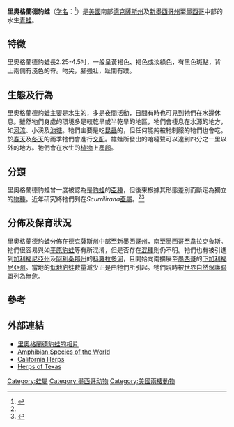 {{Speciesbox
| name = 里奧格蘭德豹蛙
| image = Rana berlandieri.jpg
| image_width = 250px
| status = LC
| status_system = IUCN3.1
| status_ref = <ref name=iucn>{{IUCN2009|assessors=Georgina Santos-Barrera, Geoffrey Hammerson, Gunther Köhler, Larry David Wilson, Julian Lee, Rogelio Cedeño Vázquez|year=2004|title=Lithobates berlandieri|id=58561|downloaded=2009-09-14}}</ref>
| genus = Rana
| subgenus = Pantherana
| species = berlandieri
| authority = ([[斯賓塞·富勒頓·貝爾德|Baird]], 1859)
| synonyms =
* ''Lithobates berlandieri''
* ''Rana halecina berlandieri''
* ''Rana halecina austricola''
* ''Rana virescens austricola''
* ''Rana austricola''
* ''Rana pipiens berlandieri''
* ''Rana pipiens austricola''
}}

'''里奧格蘭德豹蛙'''（[[学名|学名]]：''{{lang|la|Rana berlandieri}}''<ref name="Hillis2007">{{Cite journal en|author=Hillis, D. M.|year=2007|title=Constraints in naming parts of the Tree of Life|journal=Molecular Phylogenetics and Evolution|volume=42|pages=331-338}}</ref>）是[[美國|美國]]南部[[德克薩斯州|德克薩斯州]]及[[新墨西哥州|新墨西哥州]]至[[墨西哥|墨西哥]]中部的水生[[青蛙|青蛙]]。

== 特徵 ==
里奧格蘭德豹蛙長2.25-4.5吋，一般呈黃褐色、褐色或淡綠色，有黑色斑點，背上兩側有淺色的脊。吻尖，腳強壯，趾間有蹼。

== 生態及行為 ==
里奧格蘭德豹蛙主要是水生的，多是夜間活動，日間有時也可見到牠們在水邊休息。雖然牠們身處的環境多是較乾旱或半乾旱的地區，牠們會棲息在水源的地方，如[[河流|河流]]、小溪及[[池塘|池塘]]。牠們主要是吃[[昆蟲|昆蟲]]的，但任何能夠被牠制服的牠們也會吃。於[[春天|春天]]及[[冬天|冬天]]的雨季牠們會進行[[交配|交配]]。雄蛙所發出的喀噠聲可以達到四分之一里以外的地方。牠們會在水生的[[植物|植物]]上產[[卵|卵]]。

== 分類 ==
里奧格蘭德豹蛙曾一度被認為是[[豹蛙|豹蛙]]的[[亞種|亞種]]，但後來根據其形態差別而斷定為獨立的[[物種|物種]]。近年研究將牠們列在''Scurrilirana''[[亞屬|亞屬]]。<ref name="Hillis2007"/><ref name="HillisandWilcox2005">{{Cite journal en|author=Hillis, D. M., and T. P. Wilcox|year=2005|title=Phylogeny of the New World True Frigs (''Rana'')|journal=Molecular Phylogenetics and Evolution|volume=34|pages=299-314}}</ref>

== 分佈及保育狀況 ==
里奧格蘭德豹蛙分佈在[[德克薩斯州|德克薩斯州]]中部至[[新墨西哥州|新墨西哥州]]，南至[[墨西哥|墨西哥]]至[[韋拉克魯斯|韋拉克魯斯]]。牠們很容易與如[[平原豹蛙|平原豹蛙]]等有所混淆，但是否存在[[混種|混種]]則仍不明。牠們也有被引進到[[加利福尼亞州|加利福尼亞州]]及[[阿利桑那州|阿利桑那州]]的[[科羅拉多河|科羅拉多河]]，且開始向南擴展至[[墨西哥|墨西哥]]的[[下加利福尼亞州|下加利福尼亞州]]。當地的[[低地豹蛙|低地豹蛙]]數量減少正是由牠們所引起。牠們現時被[[世界自然保護聯盟|世界自然保護聯盟]]列為[[無危|無危]]。

== 參考 ==
{{Reflist}}

== 外部連結 ==
{{wikispecies}}
* [http://museum.utep.edu/chih/theland/animals/amphibians/rabe.htm 里奧格蘭德豹蛙的相片] {{Wayback|url=http://museum.utep.edu/chih/theland/animals/amphibians/rabe.htm |date=20070810125807 }}
* [https://web.archive.org/web/20060227174929/http://research.amnh.org/herpetology/amphibia/references.php?id=18059 Amphibian Species of the World]
* [https://web.archive.org/web/20060514232849/http://www.californiaherps.com/frogs/pages/r.berlandieri.html California Herps]
* [http://www.zo.utexas.edu/research/txherps/frogs/rana.berlandieri.html Herps of Texas] {{Wayback|url=http://www.zo.utexas.edu/research/txherps/frogs/rana.berlandieri.html |date=20200120090615 }}
{{Taxonbar|from=Q59812}}

[[Category:蛙屬|Category:蛙屬]]
[[Category:墨西哥动物|Category:墨西哥动物]]
[[Category:美國兩棲動物|Category:美國兩棲動物]]